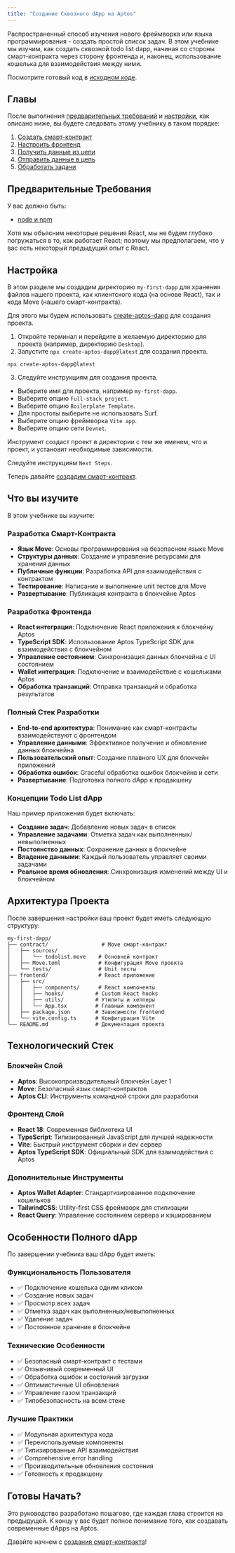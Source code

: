 ```yaml
---
title: "Создание Сквозного dApp на Aptos"
---
```


Распространенный способ изучения нового фреймворка или языка программирования - создать простой список задач. В этом учебнике мы изучим, как создать сквозной todo list dapp, начиная со стороны смарт-контракта через сторону фронтенда и, наконец, использование кошелька для взаимодействия между ними.

Посмотрите готовый код в [исходном коде](https://github.com/aptos-labs/developer-docs/tree/main/apps/nextra/pages/en/build/guides/build-e2e-dapp).

## Главы

После выполнения [предварительных требований](#предварительные-требования) и [настройки](#настройка), как описано ниже, вы будете следовать этому учебнику в таком порядке:

1. [Создать смарт-контракт](/ru/build/guides/build-e2e-dapp/1-create-smart-contract)
2. [Настроить фронтенд](/ru/build/guides/build-e2e-dapp/2-set-up-the-frontend)
3. [Получить данные из цепи](/ru/build/guides/build-e2e-dapp/3-fetch-data-from-chain)
4. [Отправить данные в цепь](/ru/build/guides/build-e2e-dapp/4-submit-data-to-chain)
5. [Обработать задачи](/ru/build/guides/build-e2e-dapp/5-handle-tasks)

## Предварительные Требования

У вас должно быть:

- [node и npm](https://nodejs.org/en/)

Хотя мы объясним некоторые решения React, мы не будем глубоко погружаться в то, как работает React; поэтому мы предполагаем, что у вас есть некоторый предыдущий опыт с React.

## Настройка

В этом разделе мы создадим директорию `my-first-dapp` для хранения файлов нашего проекта, как клиентского кода (на основе React), так и кода Move (нашего смарт-контракта).

Для этого мы будем использовать [create-aptos-dapp](/ru/build/create-aptos-dapp) для создания проекта.

1. Откройте терминал и перейдите в желаемую директорию для проекта (например, директорию `Desktop`).
2. Запустите `npx create-aptos-dapp@latest` для создания проекта.

```shellscript filename="Terminal"
npx create-aptos-dapp@latest
```

3. Следуйте инструкциям для создания проекта.

- Выберите имя для проекта, например `my-first-dapp`.
- Выберите опцию `Full-stack project`.
- Выберите опцию `Boilerplate Template`.
- Для простоты выберите не использовать Surf.
- Выберите опцию фреймворка `Vite app`.
- Выберите опцию сети `Devnet`.

Инструмент создаст проект в директории с тем же именем, что и проект, и установит необходимые зависимости.

Следуйте инструкциям `Next Steps`.

Теперь давайте [создадим смарт-контракт](/ru/build/guides/build-e2e-dapp/1-create-smart-contract).

## Что вы изучите

В этом учебнике вы изучите:

### Разработка Смарт-Контракта

- **Язык Move**: Основы программирования на безопасном языке Move
- **Структуры данных**: Создание и управление ресурсами для хранения данных
- **Публичные функции**: Разработка API для взаимодействия с контрактом
- **Тестирование**: Написание и выполнение unit тестов для Move
- **Развертывание**: Публикация контракта в блокчейне Aptos

### Разработка Фронтенда

- **React интеграция**: Подключение React приложения к блокчейну Aptos
- **TypeScript SDK**: Использование Aptos TypeScript SDK для взаимодействия с блокчейном
- **Управление состоянием**: Синхронизация данных блокчейна с UI состоянием
- **Wallet интеграция**: Подключение и взаимодействие с кошельками Aptos
- **Обработка транзакций**: Отправка транзакций и обработка результатов

### Полный Стек Разработки

- **End-to-end архитектура**: Понимание как смарт-контракты взаимодействуют с фронтендом
- **Управление данными**: Эффективное получение и обновление данных блокчейна
- **Пользовательский опыт**: Создание плавного UX для блокчейн приложений
- **Обработка ошибок**: Graceful обработка ошибок блокчейна и сети
- **Развертывание**: Подготовка полного dApp к продакшену

### Концепции Todo List dApp

Наш пример приложения будет включать:

- **Создание задач**: Добавление новых задач в список
- **Управление задачами**: Отметка задач как выполненных/невыполненных
- **Постоянство данных**: Сохранение данных в блокчейне
- **Владение данными**: Каждый пользователь управляет своими задачами
- **Реальное время обновления**: Синхронизация изменений между UI и блокчейном

## Архитектура Проекта

После завершения настройки ваш проект будет иметь следующую структуру:

```
my-first-dapp/
├── contract/                 # Move смарт-контракт
│   ├── sources/
│   │   └── todolist.move    # Основной контракт
│   ├── Move.toml            # Конфигурация Move проекта
│   └── tests/               # Unit тесты
├── frontend/                # React приложение
│   ├── src/
│   │   ├── components/      # React компоненты
│   │   ├── hooks/          # Custom React hooks
│   │   ├── utils/          # Утилиты и хелперы
│   │   └── App.tsx         # Главный компонент
│   ├── package.json        # Зависимости frontend
│   └── vite.config.ts      # Конфигурация Vite
└── README.md               # Документация проекта
```

## Технологический Стек

### Блокчейн Слой

- **Aptos**: Высокопроизводительный блокчейн Layer 1
- **Move**: Безопасный язык смарт-контрактов
- **Aptos CLI**: Инструменты командной строки для разработки

### Фронтенд Слой

- **React 18**: Современная библиотека UI
- **TypeScript**: Типизированный JavaScript для лучшей надежности
- **Vite**: Быстрый инструмент сборки и dev сервер
- **Aptos TypeScript SDK**: Официальный SDK для взаимодействия с Aptos

### Дополнительные Инструменты

- **Aptos Wallet Adapter**: Стандартизированное подключение кошельков
- **TailwindCSS**: Utility-first CSS фреймворк для стилизации
- **React Query**: Управление состоянием сервера и кэшированием

## Особенности Полного dApp

По завершении учебника ваш dApp будет иметь:

### Функциональность Пользователя

- ✅ Подключение кошелька одним кликом
- ✅ Создание новых задач
- ✅ Просмотр всех задач
- ✅ Отметка задач как выполненных/невыполненных
- ✅ Удаление задач
- ✅ Постоянное хранение в блокчейне

### Технические Особенности

- ✅ Безопасный смарт-контракт с тестами
- ✅ Отзывчивый современный UI
- ✅ Обработка ошибок и состояний загрузки
- ✅ Оптимистичные UI обновления
- ✅ Управление газом транзакций
- ✅ Типобезопасность на всем стеке

### Лучшие Практики

- ✅ Модульная архитектура кода
- ✅ Переиспользуемые компоненты
- ✅ Типизированные API взаимодействия
- ✅ Comprehensive error handling
- ✅ Производительные обновления состояния
- ✅ Готовность к продакшену

## Готовы Начать?

Это руководство разработано пошагово, где каждая глава строится на предыдущей. К концу у вас будет полное понимание того, как создавать современные dApps на Aptos.

Давайте начнем с [создания смарт-контракта](/ru/build/guides/build-e2e-dapp/1-create-smart-contract)!
